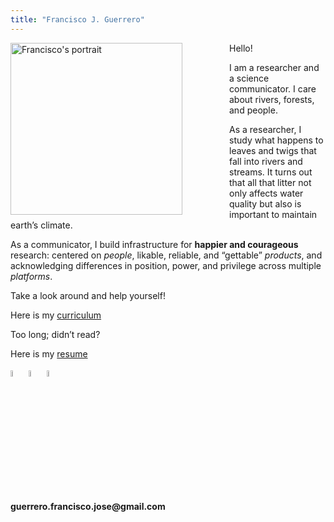 ```yaml
---
title: "Francisco J. Guerrero"
---
```


<!-- ```{=html} -->
<!-- <style> -->
<!-- body { -->
<!--   background-image: url('river_aerial_view_2.png'); -->
<!-- } -->
<!-- </style> -->
<!-- ``` -->

<img src="guerrero_fj_4.png" alt="Francisco&apos;s portrait" style="float: left; margin: 0 75px 0 0;" width="275"/>

Hello!

I am a researcher and a science communicator. I care about rivers, forests, and people.

As a researcher, I study what happens to leaves and twigs that fall into rivers and streams. It turns out that all that litter not only affects water quality but also is important to maintain earth's climate.

As a communicator, I build infrastructure for **happier and courageous** research: centered on *people*,  likable, reliable, and "gettable" *products*, and acknowledging differences in position, power, and privilege across multiple *platforms*.

Take a look around and help yourself!

Here is my [curriculum](https://github.com/guerrero-fj/my-website/blob/main/Spring_22_Guerrero_CV.pdf)

Too long; didn't read?

Here is my [resume](https://github.com/guerrero-fj/my-website/blob/main/guerrero_2022_summer_resume.pdf)

<a href="https://github.com/guerrero-fj"><img src="github-logo.png" width="5%" alt="github logo"></a>
<a href="https://www.linkedin.com/in/fjguerrerob/"><img src="linkedin-logo.png" width="5%" alt="linkedin logo"></a>
<a href="https://twitter.com/fjguerrerob"><img src="twitter-logo.png" width="5%" alt="twitter logo"></a>

**guerrero.francisco.jose@gmail.com**





